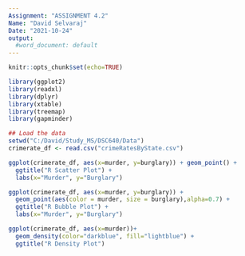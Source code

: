 ---
Assignment: "ASSIGNMENT 4.2"
Name: "David Selvaraj"
Date: "2021-10-24"
output:
  #word_document: default
---

```{r setup, include=FALSE}
knitr::opts_chunk$set(echo=TRUE)
```

```{r, include=FALSE}
library(ggplot2)
library(readxl)
library(dplyr)
library(xtable)
library(treemap)
library(gapminder)
```


```{r, echo=FALSE}
## Load the data
setwd("C:/David/Study_MS/DSC640/Data")
crimerate_df <- read.csv("crimeRatesByState.csv")
```


```{r, echo=FALSE}
ggplot(crimerate_df, aes(x=murder, y=burglary)) + geom_point() +
  ggtitle("R Scatter Plot") +
  labs(x="Murder", y="Burglary")
```

```{r, echo=FALSE}
ggplot(crimerate_df, aes(x=murder, y=burglary)) + 
  geom_point(aes(color = murder, size = burglary),alpha=0.7) +
  ggtitle("R Bubble Plot") +
  labs(x="Murder", y="Burglary")
```

```{r, echo=FALSE}
ggplot(crimerate_df, aes(x=murder))+
  geom_density(color="darkblue", fill="lightblue") +
  ggtitle("R Density Plot")
```
